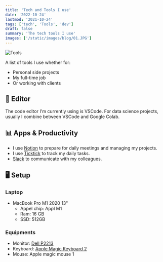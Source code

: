 ```yaml
---
title: 'Tech and Tools I use'
date: '2022-10-24'
lastmod: '2021-10-24'
tags: ['tech', 'Tools', 'dev']
draft: false
summary: 'The tech tools I use'
images: ['/static/images/blog/01.JPG']
---
```


![Tools](/static/images/blog/01.JPG)

A list of tools I use whether for:

- Personal side projects
- My full-time job
- Or working with clients

## 🔨 Editor

The code editor I'm currently using is VSCode. For data science projects, usually I combine between VSCode and Google Colab.

## 📊 Apps & Productivity

- I use [Notion](https://www.notion.so/) to prepare for daily meetings and managing my projects.
- I use [Ticktick](https://ticktick.com/?language=en_US) to track my daily tasks.
- [Slack](https://slack.com/) to communicate with my colleagues.

## 🖥️ Setup

### Laptop

- MacBook Pro M1 2020 13"
  - Appel chip: Appl M1
  - Ram: 16 GB
  - SSD: 512GB

### Equipments

- Monitor: [Dell P2213](https://urlzs.com/JB7E2)
- Keyboard: [Apple Magic Keyboard 2](https://www.amazon.com/Apple-Wireless-Keyboard-Silver-MLA22LL/dp/B01NABDNPH)
- Mouse: Apple magic mouse 1
